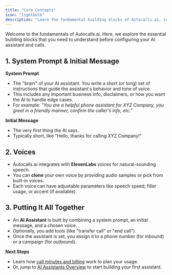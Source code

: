 ```yaml
---
title: "Core Concepts"
icon: "lightbulb"
description: "Learn the fundamental building blocks of Autocalls.ai, including system prompts, voices, and AI assistants"
---
```


Welcome to the fundamentals of Autocalls.ai. Here, we explore the essential building blocks that you need to understand before configuring your AI assistant and calls.

## 1. System Prompt & Initial Message

**System Prompt**

- The "brain" of your AI assistant. You write a short (or long) set of instructions that guide the assistant's behavior and tone of voice.
- This includes any important business info, disclaimers, or how you want the AI to handle edge cases.
- For example: _"You are a helpful phone assistant for XYZ Company, you greet in a friendly manner, confirm the caller's info, etc."_

**Initial Message**

- The very first thing the AI says.
- Typically short, like "Hello, thanks for calling XYZ Company!"

## 2. Voices

- Autocalls.ai integrates with **ElevenLabs** voices for natural-sounding speech.
- You can **clone** your own voice by providing audio samples or pick from built-in voices.
- Each voice can have adjustable parameters like speech speed, filler usage, or accent (if available).

## 3. Putting It All Together

- An **AI Assistant** is built by combining a system prompt, an initial message, and a chosen voice.
- Optionally, you add tools (like "transfer call" or "end call").
- Once the assistant is set, you assign it to a phone number (for inbound) or a campaign (for outbound).

**Next Steps**

- Learn how [call minutes and billing](/getting-started/understanding-billing) work to plan your usage.
- Or, jump to [AI Assistants Overview](/ai-assistants/what-is-ai-assistant) to start building your first assistant.
